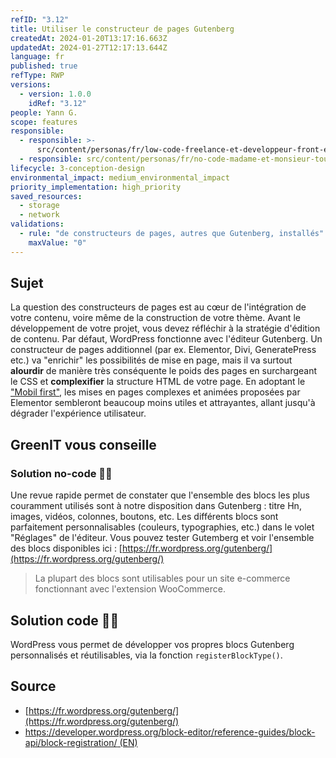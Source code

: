 ```yaml
---
refID: "3.12"
title: Utiliser le constructeur de pages Gutenberg
createdAt: 2024-01-20T13:17:16.663Z
updatedAt: 2024-01-27T12:17:13.644Z
language: fr
published: true
refType: RWP
versions:
  - version: 1.0.0
    idRef: "3.12"
people: Yann G.
scope: features
responsible:
  - responsible: >-
      src/content/personas/fr/low-code-freelance-et-developpeur-front-end-d-agences.mdx
  - responsible: src/content/personas/fr/no-code-madame-et-monsieur-tout-le-monde.mdx
lifecycle: 3-conception-design
environmental_impact: medium_environmental_impact
priority_implementation: high_priority
saved_resources:
  - storage
  - network
validations:
  - rule: "de constructeurs de pages, autres que Gutenberg, installés"
    maxValue: "0"
---
```


## Sujet

La question des constructeurs de pages est au cœur de l'intégration de votre contenu, voire même de la construction de votre thème. Avant le développement de votre projet, vous devez réfléchir à la stratégie d'édition de contenu. Par défaut, WordPress fonctionne avec l'éditeur Gutenberg.
Un constructeur de pages additionnel (par ex. Elementor, Divi, GeneratePress etc.) va "enrichir" les possibilités de mise en page, mais il va surtout **alourdir** de manière très conséquente le poids des pages en surchargeant le CSS et **complexifier** la structure HTML de votre page. En adoptant le ["Mobil first"](./WP_3.07-concevoir-vos-sites-en-mobile-first.md), les mises en pages complexes et animées proposées par Elementor sembleront beaucoup moins utiles et attrayantes, allant jusqu'à dégrader l'expérience utilisateur.

## GreenIT vous conseille

### Solution no-code 🌱🌱

Une revue rapide permet de constater que l'ensemble des blocs les plus couramment utilisés sont à notre disposition dans Gutenberg : titre Hn, images, vidéos, colonnes, boutons, etc. Les différents blocs sont parfaitement personnalisables (couleurs, typographies, etc.) dans le volet "Réglages" de l'éditeur.
Vous pouvez tester Gutemberg et voir l'ensemble des blocs disponibles ici : [https://fr.wordpress.org/gutenberg/](https://fr.wordpress.org/gutenberg/)

> La plupart des blocs sont utilisables pour un site e-commerce fonctionnant avec l'extension WooCommerce.

## Solution code 🌱🌱

WordPress vous permet de développer vos propres blocs Gutenberg personnalisés et réutilisables, via la fonction `registerBlockType()`.

## Source

- [https://fr.wordpress.org/gutenberg/](https://fr.wordpress.org/gutenberg/)
- [https://developer.wordpress.org/block-editor/reference-guides/block-api/block-registration/ (EN)](https://developer.wordpress.org/block-editor/reference-guides/block-api/block-registration/)

